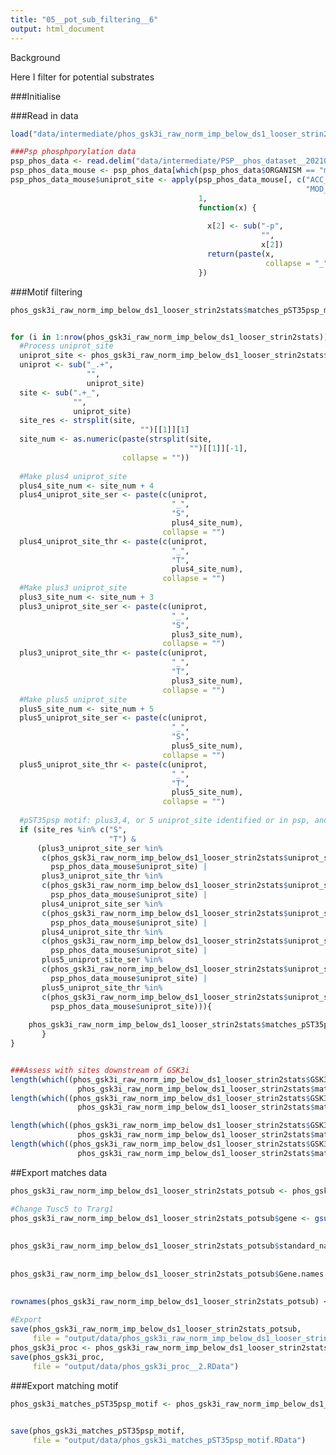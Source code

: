 ---
title: "05__pot_sub_filtering__6"
output: html_document
---




Background

Here I filter for potential substrates




###Initialise



###Read in data
```{r}
load("data/intermediate/phos_gsk3i_raw_norm_imp_below_ds1_looser_strin2stats__1.RData")

###Psp phosphporylation data
psp_phos_data <- read.delim("data/intermediate/PSP__phos_dataset__20210127")
psp_phos_data_mouse <- psp_phos_data[which(psp_phos_data$ORGANISM == "mouse"), ]
psp_phos_data_mouse$uniprot_site <- apply(psp_phos_data_mouse[, c("ACC_ID",
                                                                  "MOD_RSD")],
                                          1,
                                          function(x) {
                                            
                                            x[2] <- sub("-p",
                                                        "",
                                                        x[2])
                                            return(paste(x,
                                                         collapse = "_"))
                                          })
```

###Motif filtering
```{r}
phos_gsk3i_raw_norm_imp_below_ds1_looser_strin2stats$matches_pST35psp_motif <- FALSE


for (i in 1:nrow(phos_gsk3i_raw_norm_imp_below_ds1_looser_strin2stats)){
  #Process uniprot_site
  uniprot_site <- phos_gsk3i_raw_norm_imp_below_ds1_looser_strin2stats$uniprot_site[i]
  uniprot <- sub("_.+",
                 "",
                 uniprot_site)
  site <- sub(".+_",
              "",
              uniprot_site)
  site_res <- strsplit(site,
                             "")[[1]][1]
  site_num <- as.numeric(paste(strsplit(site,
                                        "")[[1]][-1],
                         collapse = ""))
  
  #Make plus4 uniprot_site
  plus4_site_num <- site_num + 4
  plus4_uniprot_site_ser <- paste(c(uniprot,
                                    "_",
                                    "S",
                                    plus4_site_num),
                                  collapse = "")
  plus4_uniprot_site_thr <- paste(c(uniprot,
                                    "_",
                                    "T",
                                    plus4_site_num),
                                  collapse = "")
  #Make plus3 uniprot_site
  plus3_site_num <- site_num + 3
  plus3_uniprot_site_ser <- paste(c(uniprot,
                                    "_",
                                    "S",
                                    plus3_site_num),
                                  collapse = "")
  plus3_uniprot_site_thr <- paste(c(uniprot,
                                    "_",
                                    "T",
                                    plus3_site_num),
                                  collapse = "")
  #Make plus5 uniprot_site
  plus5_site_num <- site_num + 5
  plus5_uniprot_site_ser <- paste(c(uniprot,
                                    "_",
                                    "S",
                                    plus5_site_num),
                                  collapse = "")
  plus5_uniprot_site_thr <- paste(c(uniprot,
                                    "_",
                                    "T",
                                    plus5_site_num),
                                  collapse = "")
  
  #pST35psp motif: plus3,4, or 5 uniprot_site identified or in psp, and S/T
  if (site_res %in% c("S",
                      "T") &
      (plus3_uniprot_site_ser %in%
       c(phos_gsk3i_raw_norm_imp_below_ds1_looser_strin2stats$uniprot_site,
         psp_phos_data_mouse$uniprot_site) |
       plus3_uniprot_site_thr %in%
       c(phos_gsk3i_raw_norm_imp_below_ds1_looser_strin2stats$uniprot_site,
         psp_phos_data_mouse$uniprot_site) |
       plus4_uniprot_site_ser %in%
       c(phos_gsk3i_raw_norm_imp_below_ds1_looser_strin2stats$uniprot_site,
         psp_phos_data_mouse$uniprot_site) |
       plus4_uniprot_site_thr %in%
       c(phos_gsk3i_raw_norm_imp_below_ds1_looser_strin2stats$uniprot_site,
         psp_phos_data_mouse$uniprot_site) |
       plus5_uniprot_site_ser %in%
       c(phos_gsk3i_raw_norm_imp_below_ds1_looser_strin2stats$uniprot_site,
         psp_phos_data_mouse$uniprot_site) |
       plus5_uniprot_site_thr %in%
       c(phos_gsk3i_raw_norm_imp_below_ds1_looser_strin2stats$uniprot_site,
         psp_phos_data_mouse$uniprot_site))){
    
    phos_gsk3i_raw_norm_imp_below_ds1_looser_strin2stats$matches_pST35psp_motif[i] <- TRUE
       }
}


###Assess with sites downstream of GSK3i
length(which((phos_gsk3i_raw_norm_imp_below_ds1_looser_strin2stats$GSK3i_up == TRUE) &
               phos_gsk3i_raw_norm_imp_below_ds1_looser_strin2stats$matches_pST4psp_motif == TRUE))
length(which((phos_gsk3i_raw_norm_imp_below_ds1_looser_strin2stats$GSK3i_down == TRUE) &
               phos_gsk3i_raw_norm_imp_below_ds1_looser_strin2stats$matches_pST4psp_motif == TRUE))

length(which((phos_gsk3i_raw_norm_imp_below_ds1_looser_strin2stats$GSK3i_up == TRUE) &
               phos_gsk3i_raw_norm_imp_below_ds1_looser_strin2stats$matches_pST35psp_motif == TRUE))
length(which((phos_gsk3i_raw_norm_imp_below_ds1_looser_strin2stats$GSK3i_down == TRUE) &
               phos_gsk3i_raw_norm_imp_below_ds1_looser_strin2stats$matches_pST35psp_motif == TRUE))
```



##Export matches data
```{r}
phos_gsk3i_raw_norm_imp_below_ds1_looser_strin2stats_potsub <- phos_gsk3i_raw_norm_imp_below_ds1_looser_strin2stats

#Change Tusc5 to Trarg1
phos_gsk3i_raw_norm_imp_below_ds1_looser_strin2stats_potsub$gene <- gsub("Tusc5",
                                                                         "Trarg1",
                                                                         phos_gsk3i_raw_norm_imp_below_ds1_looser_strin2stats_potsub$gene)
phos_gsk3i_raw_norm_imp_below_ds1_looser_strin2stats_potsub$standard_name <- gsub("Tusc5",
                                                                         "Trarg1",
                                                                         phos_gsk3i_raw_norm_imp_below_ds1_looser_strin2stats_potsub$standard_name)
phos_gsk3i_raw_norm_imp_below_ds1_looser_strin2stats_potsub$Gene.names <- gsub("Tusc5",
                                                                         "Trarg1",
                                                                         phos_gsk3i_raw_norm_imp_below_ds1_looser_strin2stats_potsub$Gene.names)
rownames(phos_gsk3i_raw_norm_imp_below_ds1_looser_strin2stats_potsub) <- phos_gsk3i_raw_norm_imp_below_ds1_looser_strin2stats_potsub$standard_name

#Export
save(phos_gsk3i_raw_norm_imp_below_ds1_looser_strin2stats_potsub,
     file = "output/data/phos_gsk3i_raw_norm_imp_below_ds1_looser_strin2stats_potsub__2.RData")
phos_gsk3i_proc <- phos_gsk3i_raw_norm_imp_below_ds1_looser_strin2stats_potsub
save(phos_gsk3i_proc,
     file = "output/data/phos_gsk3i_proc__2.RData")
```

###Export matching motif
```{r}
phos_gsk3i_matches_pST35psp_motif <- phos_gsk3i_raw_norm_imp_below_ds1_looser_strin2stats[, c("standard_name",
                                                                                 "matches_pST35psp_motif")]

save(phos_gsk3i_matches_pST35psp_motif,
     file = "output/data/phos_gsk3i_matches_pST35psp_motif.RData")
```




































































